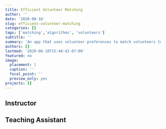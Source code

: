 ```yaml
---
title: Efficient Volunteer Matching
author: ''
date: '2020-08-18'
slug: efficient-volunteer-matching
categories: []
tags: ['matching','algorithms', 'volunteers']
subtitle: ''
summary: 'An app that uses volunteer preferences to match volunteers to tasks.'
authors: []
lastmod: '2020-08-18T15:48:42-07:00'
featured: no
image:
  placement: 1
  caption: ''
  focal_point: ''
  preview_only: yes
projects: []
---
```

## Instructor


## Teaching Assistant


